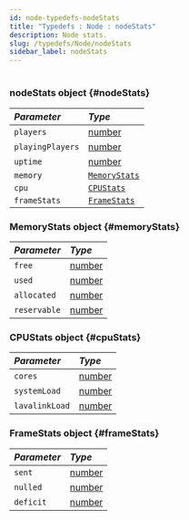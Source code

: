 ```yaml
---
id: node-typedefs-nodeStats
title: "Typedefs : Node : nodeStats"
description: Node stats.
slug: /typedefs/Node/nodeStats
sidebar_label: nodeStats
---
```



#

### nodeStats <span className="info badge">object</span> {#nodeStats}

| <i className="fa-solid fa-hashtag"/> Parameter | <i className="fa-solid fa-font"/> Type                                                            |
|:-----------------------------------------------|:--------------------------------------------------------------------------------------------------|
| `players`                                      | [number](https://developer.mozilla.org/en-US/docs/Web/JavaScript/Reference/Global_Objects/Number) |
| `playingPlayers`                               | [number](https://developer.mozilla.org/en-US/docs/Web/JavaScript/Reference/Global_Objects/Number) |
| `uptime`                                       | [number](https://developer.mozilla.org/en-US/docs/Web/JavaScript/Reference/Global_Objects/Number) |
| `memory`                                       | [`MemoryStats`](#memoryStats)                                                                     |
| `cpu`                                          | [`CPUStats`](#cpuStats)                                                                           |
| `frameStats`                                   | [`FrameStats`](#frameStats)                                                                       |

### MemoryStats <span className="info badge">object</span> {#memoryStats}

| <i className="fa-solid fa-hashtag"/> Parameter | <i className="fa-solid fa-font"/> Type                                                            |
|:-----------------------------------------------|:--------------------------------------------------------------------------------------------------|
| `free`                                          | [number](https://developer.mozilla.org/en-US/docs/Web/JavaScript/Reference/Global_Objects/Number) |
| `used`                                    | [number](https://developer.mozilla.org/en-US/docs/Web/JavaScript/Reference/Global_Objects/Number) |
| `allocated`                                     | [number](https://developer.mozilla.org/en-US/docs/Web/JavaScript/Reference/Global_Objects/Number) |
| `reservable`                                     | [number](https://developer.mozilla.org/en-US/docs/Web/JavaScript/Reference/Global_Objects/Number) |

### CPUStats <span className="info badge">object</span> {#cpuStats}

| <i className="fa-solid fa-hashtag"/> Parameter | <i className="fa-solid fa-font"/> Type                                                            |
|:-----------------------------------------------|:--------------------------------------------------------------------------------------------------|
| `cores`                                       | [number](https://developer.mozilla.org/en-US/docs/Web/JavaScript/Reference/Global_Objects/Number) |
| `systemLoad`                                      | [number](https://developer.mozilla.org/en-US/docs/Web/JavaScript/Reference/Global_Objects/Number) |
| `lavalinkLoad`                                      | [number](https://developer.mozilla.org/en-US/docs/Web/JavaScript/Reference/Global_Objects/Number) |

### FrameStats <span className="info badge">object</span> {#frameStats}

| <i className="fa-solid fa-hashtag"/> Parameter | <i className="fa-solid fa-font"/> Type                                                            |
|:-----------------------------------------------|:--------------------------------------------------------------------------------------------------|
| `sent`                                       | [number](https://developer.mozilla.org/en-US/docs/Web/JavaScript/Reference/Global_Objects/Number) |
| `nulled`                                      | [number](https://developer.mozilla.org/en-US/docs/Web/JavaScript/Reference/Global_Objects/Number) |
| `deficit`                                      | [number](https://developer.mozilla.org/en-US/docs/Web/JavaScript/Reference/Global_Objects/Number) |